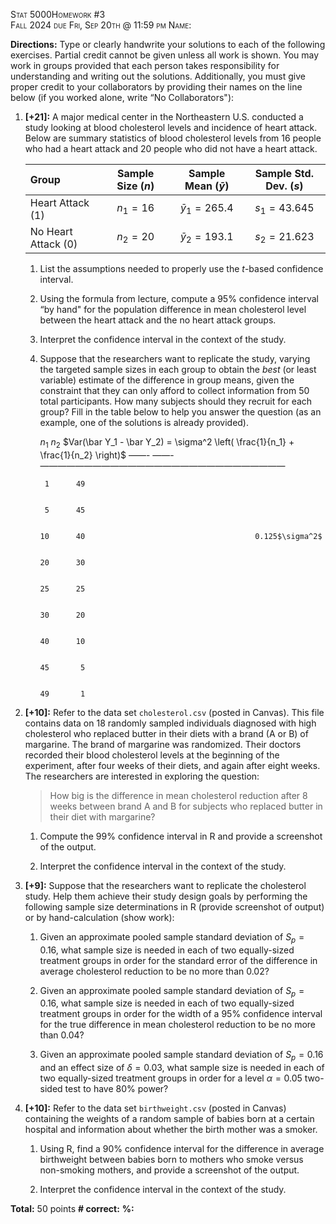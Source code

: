 [Stat 5000]{.smallcaps}[Homework #3]{.smallcaps}\
[Fall 2024]{.smallcaps} [due Fri, Sep 20th @ 11:59 pm]{.smallcaps}
[Name:]{.smallcaps} \

**Directions:** Type or clearly handwrite your solutions to each of the
following exercises. Partial credit cannot be given unless all work is
shown. You may work in groups provided that each person takes
responsibility for understanding and writing out the solutions.
Additionally, you must give proper credit to your collaborators by
providing their names on the line below (if you worked alone, write "No
Collaborators\"):\

1.  **\[+21\]:** A major medical center in the Northeastern U.S.
    conducted a study looking at blood cholesterol levels and incidence
    of heart attack. Below are summary statistics of blood cholesterol
    levels from 16 people who had a heart attack and 20 people who did
    not have a heart attack.

    ::: center
      Group                  Sample Size ($n$)   Sample Mean ($\bar y$)   Sample Std. Dev. ($s$)
      --------------------- ------------------- ------------------------ ------------------------
      Heart Attack (1)          $n_1 = 16$         $\bar y_1 = 265.4$         $s_1 = 43.645$
      No Heart Attack (0)       $n_2 = 20$         $\bar y_2 = 193.1$         $s_2 = 21.623$
    :::

    1.  List the assumptions needed to properly use the $t$-based
        confidence interval.

    2.  Using the formula from lecture, compute a 95% confidence
        interval "by hand\" for the population difference in mean
        cholesterol level between the heart attack and the no heart
        attack groups.

    3.  Interpret the confidence interval in the context of the study.

    4.  Suppose that the researchers want to replicate the study,
        varying the targeted sample sizes in each group to obtain the
        *best* (or least variable) estimate of the difference in group
        means, given the constraint that they can only afford to collect
        information from 50 total participants. How many subjects should
        they recruit for each group? Fill in the table below to help you
        answer the question (as an example, one of the solutions is
        already provided).

        ::: center
           $n_1$   $n_2$   $Var(\bar Y_1 - \bar Y_2) = \sigma^2 \left( \frac{1}{n_1} + \frac{1}{n_2} \right)$
          ------- ------- ------------------------------------------------------------------------------------
                          
             1      49    
                          
                          
             5      45    
                          
                          
            10      40                                      0.125$\sigma^2$
                          
                          
            20      30    
                          
                          
            25      25    
                          
                          
            30      20    
                          
                          
            40      10    
                          
                          
            45       5    
                          
                          
            49       1    
                          
        :::

2.  **\[+10\]:** Refer to the data set `cholesterol.csv` (posted in
    Canvas). This file contains data on 18 randomly sampled individuals
    diagnosed with high cholesterol who replaced butter in their diets
    with a brand (A or B) of margarine. The brand of margarine was
    randomized. Their doctors recorded their blood cholesterol levels at
    the beginning of the experiment, after four weeks of their diets,
    and again after eight weeks. The researchers are interested in
    exploring the question:

    > How big is the difference in mean cholesterol reduction after 8
    > weeks between brand A and B for subjects who replaced butter in
    > their diet with margarine?

    1.  Compute the 99% confidence interval in R and provide a
        screenshot of the output.

    2.  Interpret the confidence interval in the context of the study.

3.  **\[+9\]:** Suppose that the researchers want to replicate the
    cholesterol study. Help them achieve their study design goals by
    performing the following sample size determinations in R (provide
    screenshot of output) or by hand-calculation (show work):

    1.  Given an approximate pooled sample standard deviation of
        $S_p = 0.16$, what sample size is needed in each of two
        equally-sized treatment groups in order for the standard error
        of the difference in average cholesterol reduction to be no more
        than 0.02?

    2.  Given an approximate pooled sample standard deviation of
        $S_p = 0.16$, what sample size is needed in each of two
        equally-sized treatment groups in order for the width of a 95%
        confidence interval for the true difference in mean cholesterol
        reduction to be no more than 0.04?

    3.  Given an approximate pooled sample standard deviation of
        $S_p = 0.16$ and an effect size of $\delta=0.03$, what sample
        size is needed in each of two equally-sized treatment groups in
        order for a level $\alpha=0.05$ two-sided test to have 80%
        power?

4.  **\[+10\]:** Refer to the data set `birthweight.csv` (posted in
    Canvas) containing the weights of a random sample of babies born at
    a certain hospital and information about whether the birth mother
    was a smoker.

    1.  Using R, find a 90% confidence interval for the difference in
        average birthweight between babies born to mothers who smoke
        versus non-smoking mothers, and provide a screenshot of the
        output.

    2.  Interpret the confidence interval in the context of the study.

**Total:** 50 points **\# correct:** **%:**
